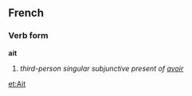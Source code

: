 ==French==
===Verb form===
'''ait'''

# ''third-person singular subjunctive present of [[avoir]]''

[[et:Ait]]